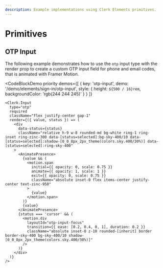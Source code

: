```yaml
---
description: Example implementations using Clerk Elements primitives.
---
```


# Primitives

## OTP Input

The following example demonstrates how to use the `otp` input type with the render prop to create a custom OTP input field for phone and email codes, that is animated with Framer Motion.

<CodeBlockDemo
  priority
  demos={[
  {
    key: 'otp-input',
    demo: '/demo/elements/sign-in/otp-input',
    style: {
      height: `${500 / 16}rem`,
      backgroundColor: 'rgb(244 244 245)'
    }
  }
]}
>
  ```tsx {{ title: 'OTP Input', collapsible: true }}
  <Clerk.Input
    type="otp"
    required
    className="flex justify-center gap-1"
    render={({ value, status }) => (
      <div
        data-status={status}
        className="relative h-9 w-8 rounded-md bg-white ring-1 ring-inset ring-zinc-300 data-[status=selected]:bg-sky-400/10 data-[status=selected]:shadow-[0_0_8px_2px_theme(colors.sky.400/30%)] data-[status=selected]:ring-sky-400"
      >
        <AnimatePresence>
          {value && (
            <motion.span
              initial={{ opacity: 0, scale: 0.75 }}
              animate={{ opacity: 1, scale: 1 }}
              exit={{ opacity: 0, scale: 0.75 }}
              className="absolute inset-0 flex items-center justify-center text-zinc-950"
            >
              {value}
            </motion.span>
          )}
          {value}
        </AnimatePresence>
        {status === 'cursor' && (
          <motion.div
            layoutId="otp-input-focus"
            transition={{ ease: [0.2, 0.4, 0, 1], duration: 0.2 }}
            className="absolute inset-0 z-10 rounded-[inherit] border border-sky-400 bg-sky-400/10 shadow-[0_0_8px_2px_theme(colors.sky.400/30%)]"
          />
        )}
      </div>
    )}
  />
  ```
</CodeBlockDemo>

